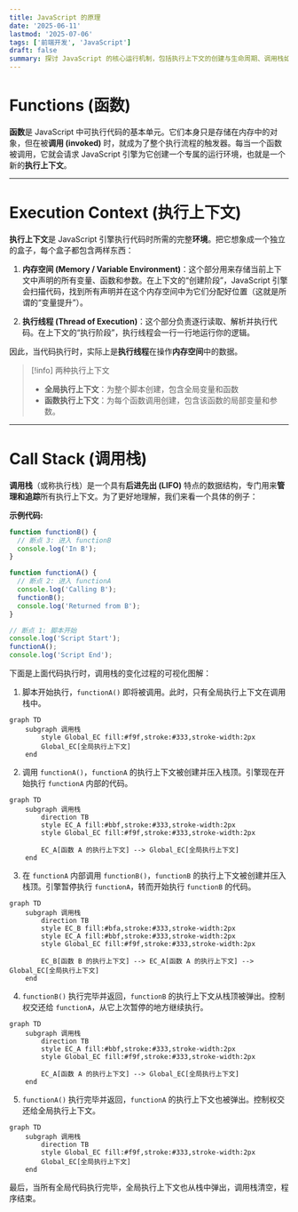 ```yaml
---
title: JavaScript 的原理
date: '2025-06-11'
lastmod: '2025-07-06'
tags: ['前端开发', 'JavaScript']
draft: false
summary: 探讨 JavaScript 的核心运行机制，包括执行上下文的创建与生命周期、调用栈如何管理函数执行流程，以及内存与执行线程的协作原理。
---
```


# Functions (函数)

**函数**是 JavaScript 中可执行代码的基本单元。它们本身只是存储在内存中的对象，但在被**调用 (invoked)** 时，就成为了整个执行流程的触发器。每当一个函数被调用，它就会请求 JavaScript 引擎为它创建一个专属的运行环境，也就是一个新的**执行上下文**。

---

# Execution Context (执行上下文)

**执行上下文**是 JavaScript 引擎执行代码时所需的完整**环境**。把它想象成一个独立的盒子，每个盒子都包含两样东西：

1. **内存空间 (Memory / Variable Environment)**：这个部分用来存储当前上下文中声明的所有变量、函数和参数。在上下文的“创建阶段”，JavaScript 引擎会扫描代码，找到所有声明并在这个内存空间中为它们分配好位置（这就是所谓的“变量提升”）。

2. **执行线程 (Thread of Execution)**：这个部分负责逐行读取、解析并执行代码。在上下文的“执行阶段”，执行线程会一行一行地运行你的逻辑。

因此，当代码执行时，实际上是**执行线程**在操作**内存空间**中的数据。

> [!info] 两种执行上下文
> - **全局执行上下文**：为整个脚本创建，包含全局变量和函数
> - **函数执行上下文**：为每个函数调用创建，包含该函数的局部变量和参数。

---

# Call Stack (调用栈)

**调用栈**（或称执行栈）是一个具有**后进先出 (LIFO)** 特点的数据结构，专门用来**管理和追踪**所有执行上下文。为了更好地理解，我们来看一个具体的例子：

**示例代码:**

```js
function functionB() {
  // 断点 3: 进入 functionB
  console.log('In B');
}

function functionA() {
  // 断点 2: 进入 functionA
  console.log('Calling B');
  functionB();
  console.log('Returned from B');
}

// 断点 1: 脚本开始
console.log('Script Start');
functionA();
console.log('Script End');
```

下面是上面代码执行时，调用栈的变化过程的可视化图解：

1. 脚本开始执行，`functionA()` 即将被调用。此时，只有全局执行上下文在调用栈中。

```mermaid
graph TD
    subgraph 调用栈
        style Global_EC fill:#f9f,stroke:#333,stroke-width:2px
        Global_EC[全局执行上下文]
    end
```

2. 调用 `functionA()`，`functionA` 的执行上下文被创建并压入栈顶。引擎现在开始执行 `functionA` 内部的代码。

```mermaid
graph TD
    subgraph 调用栈
        direction TB
        style EC_A fill:#bbf,stroke:#333,stroke-width:2px
        style Global_EC fill:#f9f,stroke:#333,stroke-width:2px

        EC_A[函数 A 的执行上下文] --> Global_EC[全局执行上下文]
    end
```

3. 在 `functionA` 内部调用 `functionB()`，`functionB` 的执行上下文被创建并压入栈顶。引擎暂停执行 `functionA`，转而开始执行 `functionB` 的代码。

```mermaid
graph TD
    subgraph 调用栈
        direction TB
        style EC_B fill:#bfa,stroke:#333,stroke-width:2px
        style EC_A fill:#bbf,stroke:#333,stroke-width:2px
        style Global_EC fill:#f9f,stroke:#333,stroke-width:2px

        EC_B[函数 B 的执行上下文] --> EC_A[函数 A 的执行上下文] --> Global_EC[全局执行上下文]
    end
```

4. `functionB()` 执行完毕并返回，`functionB` 的执行上下文从栈顶被弹出。控制权交还给 `functionA`，从它上次暂停的地方继续执行。

```mermaid
graph TD
    subgraph 调用栈
        direction TB
        style EC_A fill:#bbf,stroke:#333,stroke-width:2px
        style Global_EC fill:#f9f,stroke:#333,stroke-width:2px

        EC_A[函数 A 的执行上下文] --> Global_EC[全局执行上下文]
    end
```

5. `functionA()` 执行完毕并返回，`functionA` 的执行上下文也被弹出。控制权交还给全局执行上下文。

```mermaid
graph TD
    subgraph 调用栈
        direction TB
        style Global_EC fill:#f9f,stroke:#333,stroke-width:2px
        Global_EC[全局执行上下文]
    end
```

最后，当所有全局代码执行完毕，全局执行上下文也从栈中弹出，调用栈清空，程序结束。